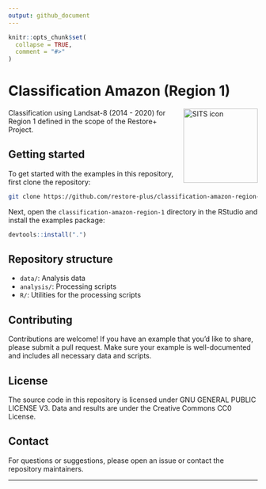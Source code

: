 ```yaml
---
output: github_document
---
```


```r
knitr::opts_chunk$set(
  collapse = TRUE,
  comment = "#>"
)
```

# Classification Amazon (Region 1)

<img src=".github/images/sits_sticker.png" alt="SITS icon" align="right" height="150" width="150"/>

<!-- badges: start -->
<!-- badges: end -->

Classification using Landsat-8 (2014 - 2020) for Region 1 defined in the scope of the Restore+ Project.

## Getting started

To get started with the examples in this repository, first clone the repository:

```sh
git clone https://github.com/restore-plus/classification-amazon-region-1
```

Next, open the `classification-amazon-region-1` directory in the RStudio and install the examples package:

```r
devtools::install(".")
```

## Repository structure

- `data/`: Analysis data
- `analysis/`: Processing scripts
- `R/`: Utilities for the processing scripts

## Contributing

Contributions are welcome! If you have an example that you'd like to share, please submit a pull request. Make sure your example is well-documented and includes all necessary data and scripts.

## License

The source code in this repository is licensed under GNU GENERAL PUBLIC LICENSE V3. Data and results are under the Creative Commons CC0 License.

## Contact

For questions or suggestions, please open an issue or contact the repository maintainers.

---
